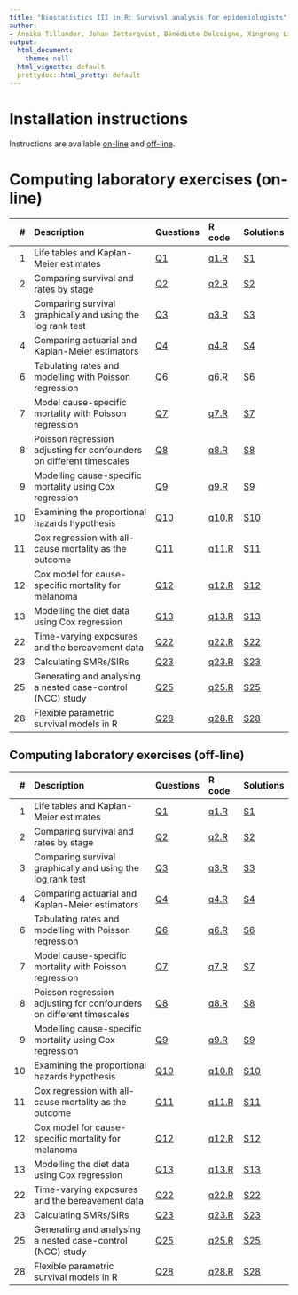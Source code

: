 ```yaml
---
title: "Biostatistics III in R: Survival analysis for epidemiologists"
author:
- Annika Tillander, Johan Zetterqvist, Bénédicte Delcoigne, Xingrong Liu, Mark Clements and Andreas Karlsson.
output:
  html_document:
    theme: null
  html_vignette: default
  prettydoc::html_pretty: default
---
```


# Installation instructions

Instructions are available [on-line](http://biostat3.net/download/R/labs/installation.html) and [off-line](labs/installation.html).


# Computing laboratory exercises (on-line)

 \#  Description                                                               Questions                                            R code                                         Solutions
---  ------------------------------------------------------------------------  ---------------------------------------------------  ---------------------------------------------  -------------------------------------------------------
 1   Life tables and Kaplan-Meier estimates                                    [Q1](http://biostat3.net/download/R/labs/q1.html)    [q1.R](http://biostat3.net/download/R/q1.R)    [S1](http://biostat3.net/download/R/solutions/q1.html)
 2   Comparing survival and rates by stage                                     [Q2](http://biostat3.net/download/R/labs/q2.html)    [q2.R](http://biostat3.net/download/R/q2.R)    [S2](http://biostat3.net/download/R/solutions/q2.html)
 3   Comparing survival graphically and using the log rank test                [Q3](http://biostat3.net/download/R/labs/q3.html)    [q3.R](http://biostat3.net/download/R/q3.R)    [S3](http://biostat3.net/download/R/solutions/q3.html)
 4   Comparing actuarial and Kaplan-Meier estimators                           [Q4](http://biostat3.net/download/R/labs/q4.html)    [q4.R](http://biostat3.net/download/R/q4.R)    [S4](http://biostat3.net/download/R/solutions/q4.html)
 6   Tabulating rates and modelling with Poisson regression                    [Q6](http://biostat3.net/download/R/labs/q6.html)    [q6.R](http://biostat3.net/download/R/q6.R)    [S6](http://biostat3.net/download/R/solutions/q6.html)
 7   Model cause-specific mortality with Poisson regression                    [Q7](http://biostat3.net/download/R/labs/q7.html)    [q7.R](http://biostat3.net/download/R/q7.R)    [S7](http://biostat3.net/download/R/solutions/q7.html)
 8   Poisson regression adjusting for confounders on different timescales      [Q8](http://biostat3.net/download/R/labs/q8.html)    [q8.R](http://biostat3.net/download/R/q8.R)    [S8](http://biostat3.net/download/R/solutions/q8.html)
 9   Modelling cause-specific mortality using Cox regression                   [Q9](http://biostat3.net/download/R/labs/q9.html)    [q9.R](http://biostat3.net/download/R/q9.R)    [S9](http://biostat3.net/download/R/solutions/q9.html)
 10  Examining the proportional hazards hypothesis                             [Q10](http://biostat3.net/download/R/labs/q10.html)  [q10.R](http://biostat3.net/download/R/q10.R)  [S10](http://biostat3.net/download/R/solutions/q10.html)
 11  Cox regression with all-cause mortality as the outcome                    [Q11](http://biostat3.net/download/R/labs/q11.html)  [q11.R](http://biostat3.net/download/R/q11.R)  [S11](http://biostat3.net/download/R/solutions/q11.html)
 12  Cox model for cause-specific mortality for melanoma                       [Q12](http://biostat3.net/download/R/labs/q12.html)  [q12.R](http://biostat3.net/download/R/q12.R)  [S12](http://biostat3.net/download/R/solutions/q12.html)
 13  Modelling the diet data using Cox regression                              [Q13](http://biostat3.net/download/R/labs/q13.html)  [q13.R](http://biostat3.net/download/R/q13.R)  [S13](http://biostat3.net/download/R/solutions/q13.html)
 22  Time-varying exposures and the bereavement data                           [Q22](http://biostat3.net/download/R/labs/q22.html)  [q22.R](http://biostat3.net/download/R/q22.R)  [S22](http://biostat3.net/download/R/solutions/q22.html)
 23  Calculating SMRs/SIRs                                                     [Q23](http://biostat3.net/download/R/labs/q23.html)  [q23.R](http://biostat3.net/download/R/q23.R)  [S23](http://biostat3.net/download/R/solutions/q23.html)
 25  Generating and analysing a nested case-control (NCC) study                [Q25](http://biostat3.net/download/R/labs/q25.html)  [q25.R](http://biostat3.net/download/R/q25.R)  [S25](http://biostat3.net/download/R/solutions/q25.html)
 28  Flexible parametric survival models in R                                  [Q28](http://biostat3.net/download/R/labs/q28.html)  [q28.R](http://biostat3.net/download/R/q28.R)  [S28](http://biostat3.net/download/R/solutions/q28.html)
------


## Computing laboratory exercises (off-line)

 \#  Description                                                               Questions             R code          Solutions
---  ------------------------------------------------------------------------  --------------------  --------------  -------------------------
 1   Life tables and Kaplan-Meier estimates                                    [Q1](labs/q1.html)    [q1.R](q1.R)    [S1](solutions/q1.html)
 2   Comparing survival and rates by stage                                     [Q2](labs/q2.html)    [q2.R](q2.R)    [S2](solutions/q2.html)
 3   Comparing survival graphically and using the log rank test                [Q3](labs/q3.html)    [q3.R](q3.R)    [S3](solutions/q3.html)
 4   Comparing actuarial and Kaplan-Meier estimators                           [Q4](labs/q4.html)    [q4.R](q4.R)    [S4](solutions/q4.html)
 6   Tabulating rates and modelling with Poisson regression                    [Q6](labs/q6.html)    [q6.R](q6.R)    [S6](solutions/q6.html)
 7   Model cause-specific mortality with Poisson regression                    [Q7](labs/q7.html)    [q7.R](q7.R)    [S7](solutions/q7.html)
 8   Poisson regression adjusting for confounders on different timescales      [Q8](labs/q8.html)    [q8.R](q8.R)    [S8](solutions/q8.html)
 9   Modelling cause-specific mortality using Cox regression                   [Q9](labs/q9.html)    [q9.R](q9.R)    [S9](solutions/q9.html)
 10  Examining the proportional hazards hypothesis                             [Q10](labs/q10.html)  [q10.R](q10.R)  [S10](solutions/q10.html)
 11  Cox regression with all-cause mortality as the outcome                    [Q11](labs/q11.html)  [q11.R](q11.R)  [S11](solutions/q11.html)
 12  Cox model for cause-specific mortality for melanoma                       [Q12](labs/q12.html)  [q12.R](q12.R)  [S12](solutions/q12.html)
 13  Modelling the diet data using Cox regression                              [Q13](labs/q13.html)  [q13.R](q13.R)  [S13](solutions/q13.html)
 22  Time-varying exposures and the bereavement data                           [Q22](labs/q22.html)  [q22.R](q22.R)  [S22](solutions/q22.html)
 23  Calculating SMRs/SIRs                                                     [Q23](labs/q23.html)  [q23.R](q23.R)  [S23](solutions/q23.html)
 25  Generating and analysing a nested case-control (NCC) study                [Q25](labs/q25.html)  [q25.R](q25.R)  [S25](solutions/q25.html)
 28  Flexible parametric survival models in R                                  [Q28](labs/q28.html)  [q28.R](q28.R)  [S28](solutions/q28.html)
------






